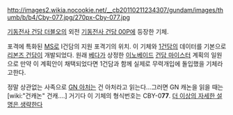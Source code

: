 http://images2.wikia.nocookie.net/__cb20110211234307/gundam/images/thumb/b/b4/Cby-077.jpg/270px-Cby-077.jpg

[[기동전사 건담 더블오]]의 외전 [[기동전사 건담 00P]]에 등장한 기체.

포격에 특화된 [[MS]]로 I건담의 지원 포격기의 위치. 이 기체와  [[1건담]]의 데이터를 기본으로 [[리본즈 건담]]이 개발되었다. 원래 [[베다]]가 상정한 [[이노베이드]] [[건담 마이스터]] 계획의 일원으로 만약 이 계획안이 채택되었다면 1건담과 함께 실제로 무력개입에 돌입했을 기체라고한다. 

정말 상관없는 사족으로 [[GN 아처]]는 건 아처라고 읽는다...그러면 GN 캐논을 읽을 때는 [wiki:"건캐논" 건캐....] 거기다 이 기체의 형식번호는 CBY-0'''77'''. [[더 이상의 자세한 설명은 생략한다]] 


